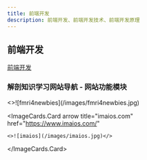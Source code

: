 ```yaml
---
title: 前端开发
description: 前端开发、前端开发技术、前端开发原理
---
```


## 前端开发

[前端开发](/docs/areas/web-dev)

<ImageWithCaption 
  src="/images/anatomy-tw.jpg"
  alt="解剖学太微笔记"
  caption="解剖学太微笔记"
  href="https://anatomy-tw.netlify.app"
  width={300}
  height={200}
/>

### 解剖知识学习网站导航 - 网站功能模块

<ImageCards num={2}>
  <ImageCards.Card 
    arrow 
    title="fmri4newbies.com" 
    href="https://www.fmri4newbies.com/"
  >
    <>![fmri4newbies](/images/fmri4newbies.jpg)</>
  </ImageCards.Card>
  
  <ImageCards.Card 
    arrow 
    title="imaios.com" 
    href="https://www.imaios.com/"
  >
    <>![imaios](/images/imaios.jpg)</>
  </ImageCards.Card>
</ImageCards>


